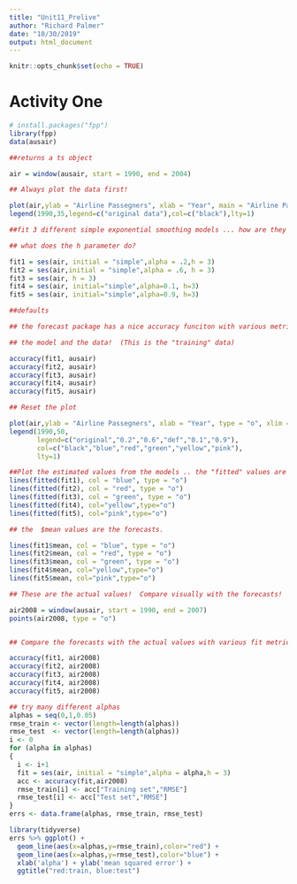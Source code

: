 ```yaml
---
title: "Unit11_Prelive"
author: "Richard Palmer"
date: "10/30/2019"
output: html_document
---
```


```r
knitr::opts_chunk$set(echo = TRUE)
```

# Activity One

```r
# install.packages("fpp")
library(fpp)
data(ausair)

##returns a ts object

air = window(ausair, start = 1990, end = 2004)

## Always plot the data first! 

plot(air,ylab = "Airline Passegners", xlab = "Year", main = "Airline Passengers")
legend(1990,35,legend=c("original data"),col=c("black"),lty=1)

##fit 3 different simple exponential smoothing models ... how are they different?

## what does the h parameter do? 

fit1 = ses(air, initial = "simple",alpha = .2,h = 3)
fit2 = ses(air,initial = "simple",alpha = .6, h = 3)
fit3 = ses(air, h = 3) 
fit4 = ses(air, initial="simple",alpha=0.1, h=3)
fit5 = ses(air, initial="simple",alpha=0.9, h=3)

##defaults

## the forecast package has a nice accuracy funciton with various metrics just pass it the 

## the model and the data!  (This is the "training" data)

accuracy(fit1, ausair)
accuracy(fit2, ausair)
accuracy(fit3, ausair)
accuracy(fit4, ausair)
accuracy(fit5, ausair)

```

```r
## Reset the plot

plot(air,ylab = "Airline Passegners", xlab = "Year", type = "o", xlim = c(1990, 2008),ylim = c(15,50), main = "Airline Passengers")
legend(1990,50,
       legend=c("original","0.2","0.6","def","0.1","0.9"),
       col=c("black","blue","red","green","yellow","pink"),
       lty=1)

##Plot the estimated values from the models .. the "fitted" values are the training values.
lines(fitted(fit1), col = "blue", type = "o")
lines(fitted(fit2), col = "red", type = "o")
lines(fitted(fit3), col = "green", type = "o")
lines(fitted(fit4), col="yellow",type="o")
lines(fitted(fit5), col="pink",type="o")

## the  $mean values are the forecasts.

lines(fit1$mean, col = "blue", type = "o")
lines(fit2$mean, col = "red", type = "o")
lines(fit3$mean, col = "green", type = "o")
lines(fit4$mean, col="yellow",type="o")
lines(fit5$mean, col="pink",type="o")

## These are the actual values!  Compare visually with the forecasts!

air2008 = window(ausair, start = 1990, end = 2007)
points(air2008, type = "o")


## Compare the forecasts with the actual values with various fit metrics.  

accuracy(fit1, air2008)
accuracy(fit2, air2008)
accuracy(fit3, air2008)
accuracy(fit4, air2008)
accuracy(fit5, air2008)

## try many different alphas
alphas = seq(0,1,0.05)
rmse_train <- vector(length=length(alphas))
rmse_test  <- vector(length=length(alphas))
i <- 0
for (alpha in alphas)
{
  i <- i+1
  fit = ses(air, initial = "simple",alpha = alpha,h = 3)
  acc <- accuracy(fit,air2008)
  rmse_train[i] <- acc["Training set","RMSE"]
  rmse_test[i] <- acc["Test set","RMSE"]
}
errs <- data.frame(alphas, rmse_train, rmse_test)

library(tidyverse)
errs %>% ggplot() +  
  geom_line(aes(x=alphas,y=rmse_train),color="red") +
  geom_line(aes(x=alphas,y=rmse_test),color="blue") +
  xlab('alpha') + ylab('mean squared error') +
  ggtitle("red:train, blue:test")
  
```
